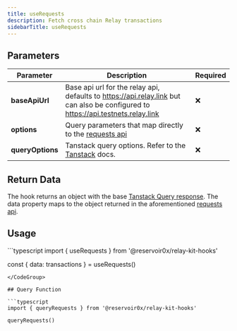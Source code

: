 ```yaml
---
title: useRequests
description: Fetch cross chain Relay transactions
sidebarTitle: useRequests
---
```


## Parameters

| Parameter    | Description                                                                                                                                    | Required |
|--------------|------------------------------------------------------------------------------------------------------------------------------------------------|----------|
| **baseApiUrl**       | Base api url for the relay api, defaults to https://api.relay.link but can also be configured to https://api.testnets.relay.link | ❌       |
| **options**      | Query parameters that map directly to the [requests api](/references/api/get-requests)                                                                                                   | ❌       |
| **queryOptions** | Tanstack query options. Refer to the [Tanstack](https://tanstack.com/query/latest/docs/framework/react/guides/query-options) docs.              | ❌       |

## Return Data

The hook returns an object with the base [Tanstack Query response](https://tanstack.com/query/v5/docs/framework/react/reference/useQuery). The data property maps to the object returned in the aforementioned [requests api](/references/api/get-requests).

## Usage

<CodeGroup>
```typescript
import { useRequests } from '@reservoir0x/relay-kit-hooks'

const { data: transactions } = useRequests()

```
</CodeGroup>

## Query Function

```typescript
import { queryRequests } from '@reservoir0x/relay-kit-hooks'

queryRequests()

```
